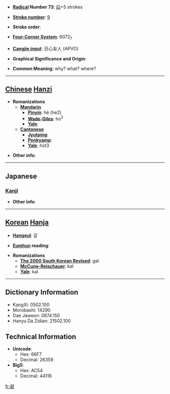 * '''[[Wiktionary:Chinese radical index| Radical]] Number 73''': [[Wiktionary:Chinese radical index 曰|曰]]+5 strokes

* '''[[Wiktionary:Chinese total strokes index|Stroke number]]''': [[Wiktionary:Chinese total strokes index 9|9]]

* '''Stroke order''': 

* '''[[Wiktionary:Chinese four corner index|Four-Corner System]]''': 6072<sub>7</sub>

* '''[[Wiktionary:Chinese Cangjie index|Cangjie input]]''': 日心女人 (APVO)

* '''Graphical Significance and Origin''': 

* '''Common Meaning''': why? what? where?

----

== [[Chinese]] [[Hanzi]] ==

* '''Romanizations'''
** '''[[Mandarin]]'''
*** '''[[Pinyin]]''': hé (he2)
*** '''[[Wade-Giles]]''': ho<sup>2</sup>
*** '''[[Yale]]''': 
** '''[[Cantonese]]'''
*** '''[[Jyutping]]''':
*** '''[[Penkyamp]]''': 
*** '''[[Yale]]''': hot3

* '''Other info''': 

----

==Japanese==
===[[Kanji]]===
{{kanji|on readings=[[かつ]] (katsu)|kun readings=[[なに]] (nani), [[なんぞ]] (nanzo), [[いずくんそ]] (izukunso)}}

* '''Other info''':  

----

== [[Korean]] [[Hanja]] ==

* '''[[Hangeul]]''': 갈

* '''[[Eumhun]] reading''': 

* '''Romanizations'''
** '''[[The 2000 South Korean Revised Romanization|The 2000 South Korean Revised]]''': gal
** '''[[McCune-Reischauer]]''': kal
** '''[[Yale]]''': kal

----

== Dictionary Information ==

* KangXi: 0502.100
* Morobashi: 14290
* Dae Jaweon: 0874.150
* Hanyu Da Zidian: 21502.100

== Technical Information ==

* '''Unicode''':
** Hex: 66F7
** Decimal: 26359
* '''Big5''':
** Hex: AC54
** Decimal: 44116

[[fr:曷]]